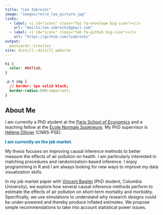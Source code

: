 ```yaml
---
title: "Léo Zabrocki"
image: "images/retro_leo_picture.jpg"
links:
  - label: <i id="icons" class="fas fa-envelope big-icon"></i>
    url: "mailto:leo.zabrocki@gmail.com"
  - label: <i id="icons" class="fab fa-github big-icon"></i>
    url: "https://github.com/lzabrocki"
output:
  postcards::trestles
site: distill::distill_website
---
```


```css
h1 {
  color: #0471a6;
}

.p-3 img {
  // border: 1px solid black;
  border-radius:80%!important;
}
```

<DIV align="justify">

# About Me
I am currently a PhD student at the [Paris School of Economics](https://www.parisschoolofeconomics.eu/en/) and a teaching fellow at the [École Normale Supérieure](https://www.ens.psl.eu/en). My PhD supervisor is [Hélène Ollivier](https://sites.google.com/site/heleneollivier/) (CNRS-PSE). 

<span style="color:#0471a6">**I am currently on the job market.**</span>

My thesis focuses on improving causal inference methods to better measure the effects of air pollution on health. I am particularly interested in matching procedures and randomization-based inference. I enjoy programming in R and I am always looking for new ways to improve my data visualization skills.

In my job market paper with [Vincent Bagilet](https://vincentbagilet.github.io/) (PhD student, Columbia University), we explore how several causal inference methods perform to estimate the effects of air pollution on short-term mortality and morbidity. Specifically, we use simulations to understand why research designs could be under-powered and thereby produce inflated estimates. We propose simple recommendations to take into account statistical power issues. 

</DIV>



